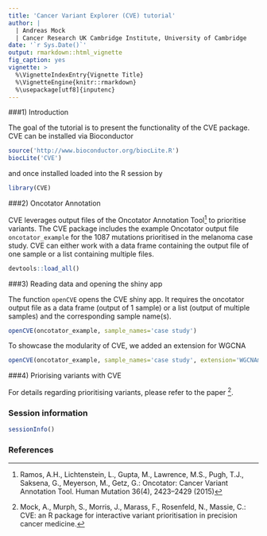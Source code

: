 ```yaml
---
title: 'Cancer Variant Explorer (CVE) tutorial'
author: | 
  | Andreas Mock
  | Cancer Research UK Cambridge Institute, University of Cambridge
date: '`r Sys.Date()`'
output: rmarkdown::html_vignette
fig_caption: yes
vignette: >
  %\VignetteIndexEntry{Vignette Title}
  %\VignetteEngine{knitr::rmarkdown}
  %\usepackage[utf8]{inputenc}
---
```


###1) Introduction

The goal of the tutorial is to present the functionality of the CVE package. CVE can be installed via Bioconductor 

```r
source('http://www.bioconductor.org/biocLite.R')
biocLite('CVE')
```

and once installed loaded into the R session by

```r
library(CVE)
```

###2) Oncotator Annotation

CVE leverages output files of the Oncotator Annotation Tool[^1] to prioritise variants. The CVE package includes the example Oncotator output file `oncotator_example` for the 1087 mutations prioritised in the melanoma case study. CVE can either work with a data frame containing the output file of one sample or a list containing multiple files.

```r
devtools::load_all()
```


###3) Reading data and opening the shiny app

The function `openCVE` opens the CVE shiny app. It requires the oncotator output file as a data frame (output of 1 sample) or a list (output of multiple samples) and the corresponding sample name(s).  

```r
openCVE(oncotator_example, sample_names='case study')
```

To showcase the modularity of CVE, we added an extension for WGCNA

```r
openCVE(oncotator_example, sample_names='case study', extension='WGCNAmelanoma')
```

###4) Priorising variants with CVE

For details regarding prioritising variants, please refer to the paper [^2].

### Session information

```r
sessionInfo()
```

### References
[^1]: Ramos, A.H., Lichtenstein, L., Gupta, M., Lawrence, M.S., Pugh, T.J., Saksena, G., Meyerson, M., Getz, G.: Oncotator: Cancer Variant Annotation Tool. Human Mutation 36(4), 2423–2429 (2015)
[^2]: Mock, A., Murph, S., Morris, J., Marass, F., Rosenfeld, N., Massie, C.: CVE: an R package for interactive variant prioritisation in precision cancer medicine. 

